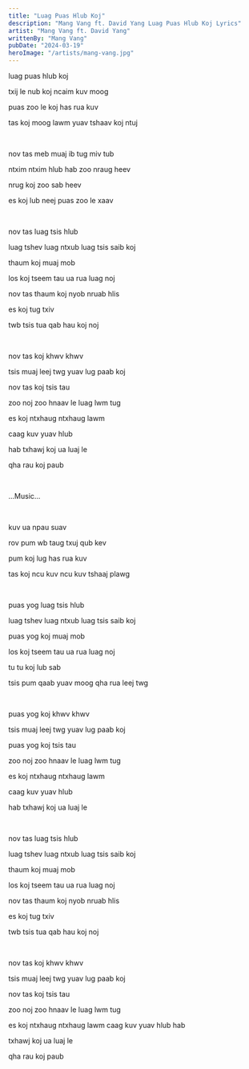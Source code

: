 ```yaml
---
title: "Luag Puas Hlub Koj"
description: "Mang Vang ft. David Yang Luag Puas Hlub Koj Lyrics"
artist: "Mang Vang ft. David Yang"
writtenBy: "Mang Vang"
pubDate: "2024-03-19"
heroImage: "/artists/mang-vang.jpg"
---
```


luag puas hlub koj

txij le nub koj ncaim kuv moog

puas zoo le koj has rua kuv

tas koj moog lawm yuav tshaav koj ntuj

<br />

nov tas meb muaj ib tug miv tub

ntxim ntxim hlub hab zoo nraug heev

nrug koj zoo sab heev

es koj lub neej puas zoo le xaav

<br />

nov tas luag tsis hlub

luag tshev luag ntxub luag tsis saib koj

thaum koj muaj mob

los koj tseem tau ua rua luag noj

nov tas thaum koj nyob nruab hlis

es koj tug txiv

twb tsis tua qab hau koj noj

<br />

nov tas koj khwv khwv

tsis muaj leej twg yuav lug paab koj

nov tas koj tsis tau

zoo noj zoo hnaav le luag lwm tug

es koj ntxhaug ntxhaug lawm

caag kuv yuav hlub

hab txhawj koj ua luaj le

qha rau koj paub

<br />

...Music...

<br />

kuv ua npau suav

rov pum wb taug txuj qub kev

pum koj lug has rua kuv

tas koj ncu kuv ncu kuv tshaaj plawg

<br />

puas yog luag tsis hlub

luag tshev luag ntxub luag tsis saib koj

puas yog koj muaj mob

los koj tseem tau ua rua luag noj

tu tu koj lub sab

tsis pum qaab yuav moog qha rua leej twg

<br />

puas yog koj khwv khwv

tsis muaj leej twg yuav lug paab koj

puas yog koj tsis tau

zoo noj zoo hnaav le luag lwm tug

es koj ntxhaug ntxhaug lawm

caag kuv yuav hlub

hab txhawj koj ua luaj le

<br />

nov tas luag tsis hlub

luag tshev luag ntxub luag tsis saib koj

thaum koj muaj mob

los koj tseem tau ua rua luag noj

nov tas thaum koj nyob nruab hlis

es koj tug txiv

twb tsis tua qab hau koj noj

<br />

nov tas koj khwv khwv

tsis muaj leej twg yuav lug paab koj

nov tas koj tsis tau

zoo noj zoo hnaav le luag lwm tug

es koj ntxhaug ntxhaug lawm
caag kuv yuav hlub hab

txhawj koj ua luaj le

qha rau koj paub
